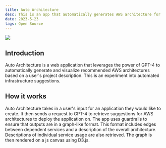 ```yaml
---
title: Auto Architecture
desc: This is an app that automatically generates AWS architecture for a codebase.
date: 2023-5-23
tags: Open Source
---
```



<RepoCard url="https://api.github.com/repos/jrgood01/AutoArch"/>

<img src="https://github.com/jrgood01/AutoArch/blob/main/screenshot_final.png?raw=true"/>

## Introduction 
Auto Architecture is a web application that leverages the power of GPT-4 to automatically generate and visualize recommended AWS architectures based on a user's project description. This is an experiment into automated infrastructure suggestions.

## How it works
Auto Architecture takes in a user's input for an application they would like to create. 
It then sends a request to GPT-4 to retrieve suggestions for AWS architectures to deploy the 
application on. The app uses guardrails to ensure that outputs are in a graph-like format. 
This format includes edges between dependent services and a description of the overall
architecture. Descriptions of individual service usage are also retrieved. The graph is
then rendered on a js canvas using D3.js.